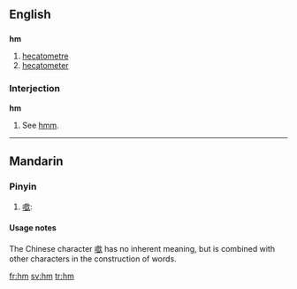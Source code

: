{{see|HM}}
==English==

==={{abbreviation}}===
'''hm'''

# [[hecatometre]]
# [[hecatometer]]

===Interjection===
'''hm'''

# See [[hmm]].

----

==Mandarin==

===Pinyin===
{{cmn-alt-pinyin|hm|hm0|hm5}}

# [[噷]]:

====Usage notes====
The Chinese character [[噷]] has no inherent meaning, but is combined with other characters in the construction of words.

[[fr:hm]]
[[sv:hm]]
[[tr:hm]]